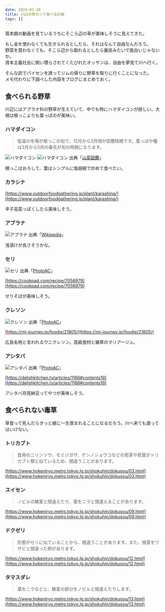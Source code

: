 ```yaml
---
date: 2024-03-30
title: 川辺の草刈って食べる計画
tags: []
---
```



茸本朗の動画を見ているうちにそこら辺の草が美味しそうに見えてきた。

<LinkPreview id="https://www.youtube.com/@hunter.takemoto" />

もし金を使わなくても生きられるとしたら、それはなんて自由なんだろう。  
野菜を買わなくても、そこら辺から取れるとしたら裏技みたいで面白いじゃないか。  
資本主義社会に飼い慣らされてくたびれたオッサンは、自由を夢見て川へ行く。

そんな訳でパイセンを誘ってジムの帰りに野草を取りに行くことになった。  
メモ代わりに下調べした内容をブログにまとめておく。

## 食べられる野草

川辺にはアブラナ科の野草が生えていて、中でも特にハマダイコンが欲しい。大根は根っこよりも葉っぱのが美味い。

<LinkPreview id="https://tsurinews.jp/250391/" />

### ハマダイコン

> 低温の冬場が根っこの旬で、12月から2月頃が収穫時期です。葉っぱや種は3月から5月の春先が旬の時期になります。

![ハマダイコン](https://rikson.imgix.net/hamadaikon.png?w=600)
![ハマダイコン](https://rikson.imgix.net/hamadaikon2.png?w=600)
出典「[山菜図鑑](https://sansaibook.com/raphanus-sativus/)」

根っこはおろして、葉はシンプルに塩胡椒で炒めて食べたい。

### カラシナ

[https://www.outdoorfoodgathering.jp/plant/karashina/](https://www.outdoorfoodgathering.jp/plant/karashina/)

辛子高菜っぽくしたら美味しそう。

### アブラナ

![アブラナ](https://rikson.imgix.net/Brassica_rapa_ja02.jpg?w=600)
出典「[Wikipedia](https://ja.wikipedia.org/wiki/アブラナ)」

浅漬けが良さそうかな。

### セリ

![セリ](https://rikson.imgix.net/29179202_s.jpg?w=600)
出典「[PhotoAC](https://www.photo-ac.com)」

[https://cookpad.com/recipe/7056979](https://cookpad.com/recipe/7056979)

せりそばが美味しそう。

### クレソン

![クレソン](https://rikson.imgix.net/28416572_s.jpg?w=600)
出典「[PhotoAC](https://www.photo-ac.com)」

[https://mi-journey.jp/foodie/21805/](https://mi-journey.jp/foodie/21805/)

広島名物と言われるウニクレソン。高級食材と雑草のマリアージュ。

### アシタバ

![アシタバ](https://rikson.imgix.net/2568451_s.jpg?w=600)
出典「[PhotoAC](https://www.photo-ac.com)」

[https://delishkitchen.tv/articles/1166#contents19](https://delishkitchen.tv/articles/1166#contents19)

アシタバ月見納豆ってやつが美味しそう。

## 食べられない毒草

草食って死んだらきっと嫁に一生恨まれることになるだろう。川へ来ても渡ってはいけない。

### トリカブト

> 食用のニリンソウ、モミジガサ、ゲンノショウコなどの若芽や若葉がトリカブト類と似ているため、間違うことがあります。

[https://www.hokeniryo.metro.tokyo.lg.jp/shokuhin/dokusou/03.html](https://www.hokeniryo.metro.tokyo.lg.jp/shokuhin/dokusou/03.html)

### スイセン

> ノビルの鱗茎と間違えたり、葉をニラと間違えることがあります。

[https://www.hokeniryo.metro.tokyo.lg.jp/shokuhin/dokusou/09.html](https://www.hokeniryo.metro.tokyo.lg.jp/shokuhin/dokusou/09.html)

### ドクゼリ

> 形態がセリに似ていることから、間違うことがあります。また、根茎をワサビと間違った例があります。

[https://www.hokeniryo.metro.tokyo.lg.jp/shokuhin/dokusou/12.html](https://www.hokeniryo.metro.tokyo.lg.jp/shokuhin/dokusou/12.html)

### タマスダレ

> 葉をニラなどと、鱗茎の部分をノビルと間違えたりします。

[https://www.hokeniryo.metro.tokyo.lg.jp/shokuhin/dokusou/13.html](https://www.hokeniryo.metro.tokyo.lg.jp/shokuhin/dokusou/13.html)
